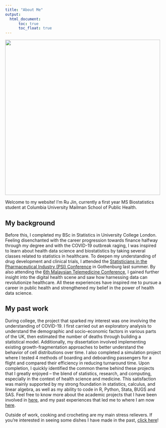 ```yaml
---
title: "About Me"
output: 
  html_document:
      toc: true
      toc_float: true
---
```


![](images/github.JPG){width=500px}

Welcome to my website! I'm Ru Jin, currently a first year MS Biostatistics student at Columbia University Mailman School of Public Health. 

## My background

Before this, I completed my BSc in Statistics in University College London. Feeling disenchanted with the career progression towards finance halfway through my degree and with the COVID-19 outbreak raging, I was inspired to learn about health data science and biostatistics by taking several classes related to statistics in healthcare. To deepen my understanding of drug development and clinical trials, I attended the [Statisticians in the Pharmaceutical Industry (PSI) Conference](https://www.psiweb.org/conferences/about-the-conference) in Gothenburg last summer. By also attending the [6th Malaysian Telemedicine Conference](https://www.digitalhealthmalaysia.org/dhm2022/home), I gained further insight into the digital health scene and saw how harnessing data can revolutionize healthcare. All these experiences have inspired me to pursue a career in public health and strengthened my belief in the power of health data science.

## My past work

During college, the project that sparked my interest was one involving the understanding of COVID-19. I first carried out an exploratory analysis to understand the demographic and socio-economic factors in various parts of the UK, then estimated the number of deaths through building a statistical model. Additionally, my dissertation involved implementing existing growth-fragmentation approaches to better understand the behavior of cell distributions over time. I also completed a simulation project where I tested 4 methods of boarding and deboarding passengers for a flight and compared their efficiency in reducing turnaround time. Upon completion, I quickly identified the common theme behind these projects that I greatly enjoyed – the blend of statistics, research, and computing, especially in the context of health science and medicine. This satisfaction was mainly supported by my strong foundation in statistics, calculus, and linear algebra, as well as my ability to code in R, Python, Stata, BUGS and SAS. Feel free to know more about the academic projects that I have been involved in [here](projects.html), and my past experiences that led me to where I am now [here](work.html).

Outside of work, cooking and crocheting are my main stress relievers. If you're interested in seeing some dishes I have made in the past, [click here](fun.html)!
